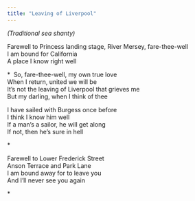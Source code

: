 ```yaml
---
title: "Leaving of Liverpool"
---
```


*(Traditional sea shanty)*

Farewell to Princess landing stage, River Mersey, fare-thee-well\
I am bound for California\
A place I know right well

\*  So, fare-thee-well, my own true love\
When I return, united we will be\
It's not the leaving of Liverpool that grieves me\
But my darling, when I think of thee

I have sailed with Burgess once before\
I think I know him well\
If a man's a sailor, he will get along\
If not, then he's sure in hell

\*

Farewell to Lower Frederick Street\
Anson Terrace and Park Lane\
I am bound away for to leave you\
And I'll never see you again

\*
